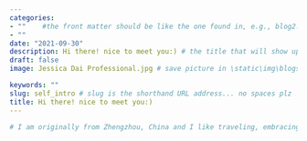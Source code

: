 ```yaml
---
categories:  
- ""    #the front matter should be like the one found in, e.g., blog2.md. It cannot be like the normal Rmd we used
- ""
date: "2021-09-30"
description: Hi there! nice to meet you:) # the title that will show up once someone gets to this page
draft: false
image: Jessica Dai Professional.jpg # save picture in \static\img\blogs. Acceptable formats= jpg, jpeg, or png . Your iPhone pics wont work

keywords: ""
slug: self_intro # slug is the shorthand URL address... no spaces plz
title: Hi there! nice to meet you:)
---
```

  
```r


# I am originally from Zhengzhou, China and I like traveling, embracing different cultures and learning languages, so I have studied in several different locations like Hong Kong, South Korea and Shanghai. In my spare time, I am an art fanatic and have a passion for fashion design. I not-so-secretly stalk Vera Wang’s wedding dress designs, because I believe that looking at beautiful things can make our lives a little brighter. Last summer, I worked at TusStar, a venture capital firm focusing on second- and third-tier markets like Zhengzhou, rather than focusing their attentions on areas like Beijing and Shanghai, where so many other investment firms pool their energies. This experience made me excited to continue delving into investment opportunities in overlooked markets and SMBs post-graduation.

```

